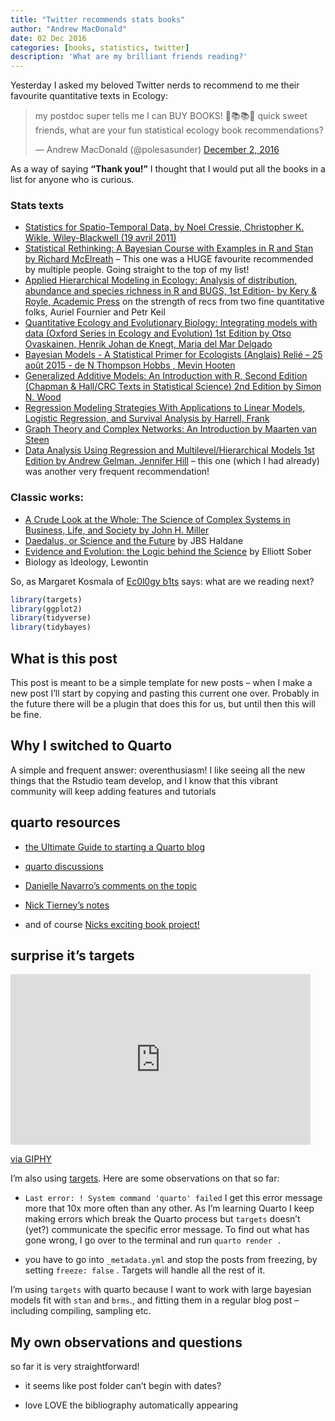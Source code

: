 ```yaml
---
title: "Twitter recommends stats books"
author: "Andrew MacDonald"
date: 02 Dec 2016
categories: [books, statistics, twitter]
description: 'What are my brilliant friends reading?'
---
```


Yesterday I asked my beloved Twitter nerds to recommend to me their favourite quantitative texts in Ecology:

<blockquote class="twitter-tweet" data-partner="tweetdeck">

<p lang="en" dir="ltr">

my postdoc super tells me I can BUY BOOKS! 💓📚📚💓 quick sweet friends, what are your fun statistical ecology book recommendations?

</p>

--- Andrew MacDonald (@polesasunder) <a href="https://twitter.com/polesasunder/status/804480623410872320">December 2, 2016</a>

</blockquote>

```{=html}
<script async src="//platform.twitter.com/widgets.js" charset="utf-8"></script>
```
As a way of saying **"Thank you!"** I thought that I would put all the books in a list for anyone who is curious.

### Stats texts

-   [Statistics for Spatio-Temporal Data, by Noel Cressie, Christopher K. Wikle, Wiley-Blackwell (19 avril 2011)](http://eu.wiley.com/WileyCDA/WileyTitle/productCd-EHEP002348.html)
-   [Statistical Rethinking: A Bayesian Course with Examples in R and Stan by Richard McElreath](https://www.amazon.fr/Statistical-Rethinking-Bayesian-Course-Examples/dp/1482253445) -- This one was a HUGE favourite recommended by multiple people. Going straight to the top of my list!
-   [Applied Hierarchical Modeling in Ecology: Analysis of distribution, abundance and species richness in R and BUGS, 1st Edition- by Kery & Royle, Academic Press](http://store.elsevier.com/Applied-Hierarchical-Modeling-in-Ecology-Analysis-of-distribution-abundance-and-species-richness-in-R-and-BUGS/Marc-Kery/isbn-9780128014868/) on the strength of recs from two fine quantitative folks, Auriel Fournier and Petr Keil
-   [Quantitative Ecology and Evolutionary Biology: Integrating models with data (Oxford Series in Ecology and Evolution) 1st Edition by Otso Ovaskainen, Henrik Johan de Knegt, Maria del Mar Delgado](https://www.amazon.com/Quantitative-Ecology-Evolutionary-Biology-Integrating/dp/0198714874)
-   [Bayesian Models - A Statistical Primer for Ecologists (Anglais) Relié -- 25 août 2015 - de N Thompson Hobbs , Mevin Hooten](https://www.amazon.fr/Bayesian-Models-Statistical-Primer-Ecologists/dp/0691159289%3FSubscriptionId%3DAKIAILSHYYTFIVPWUY6Q%26tag%3Dduckduckgo-ffsb-fr-21%26linkCode%3Dxm2%26camp%3D2025%26creative%3D165953%26creativeASIN%3D0691159289)
-   [Generalized Additive Models: An Introduction with R, Second Edition (Chapman & Hall/CRC Texts in Statistical Science) 2nd Edition by Simon N. Wood](https://www.amazon.com/Generalized-Additive-Models-Introduction-Statistical/dp/1498728332)
-   [Regression Modeling Strategies With Applications to Linear Models, Logistic Regression, and Survival Analysis by Harrell, Frank](http://www.springer.com/us/book/9781441929181)
-   [Graph Theory and Complex Networks: An Introduction by Maarten van Steen](https://www.amazon.com/Graph-Theory-Complex-Networks-Introduction/dp/9081540610/ref=sr_1_7?s=books&ie=UTF8&qid=1480639288&sr=1-7&keywords=%22graph+theory%22)
-   [Data Analysis Using Regression and Multilevel/Hierarchical Models 1st Edition by Andrew Gelman, Jennifer Hill](https://www.amazon.com/Analysis-Regression-Multilevel-Hierarchical-Models/dp/052168689X) -- this one (which I had already) was another very frequent recommendation!

### Classic works:

-   [A Crude Look at the Whole: The Science of Complex Systems in Business, Life, and Society by John H. Miller](https://www.amazon.fr/Crude-Look-Whole-Science-Business-ebook/dp/B016TX4DU4%3FSubscriptionId%3DAKIAILSHYYTFIVPWUY6Q%26tag%3Dduckduckgo-ffab-fr-21%26linkCode%3Dxm2%26camp%3D2025%26creative%3D165953%26creativeASIN%3DB016TX4DU4)
-   [Daedalus, or Science and the Future](https://www.amazon.com/Daedalus-Science-Future-J-Haldane/dp/B000RB32TI) by JBS Haldane
-   [Evidence and Evolution: the Logic behind the Science](http://www.cambridge.org/catalogue/catalogue.asp?isbn=9780521692748) by Elliott Sober
-   Biology as Ideology, Lewontin

So, as Margaret Kosmala of [Ec0l0gy b1ts](http://ecologybits.com/index.php/2016/11/30/how-to-run-an-online-academic-book-club/) says: what are we reading next?

```r
library(targets)
library(ggplot2)
library(tidyverse)
library(tidybayes)
```

## What is this post

This post is meant to be a simple template for new posts -- when I make a new post I'll start by copying and pasting this current one over. Probably in the future there will be a plugin that does this for us, but until then this will be fine.

## Why I switched to Quarto

A simple and frequent answer: overenthusiasm! I like seeing all the new things that the Rstudio team develop, and I know that this vibrant community will keep adding features and tutorials

## quarto resources

-   [the Ultimate Guide to starting a Quarto blog](https://albert-rapp.de/posts/13_quarto_blog_writing_guide/13_quarto_blog_writing_guide.htm)

-   [quarto discussions](https://github.com/quarto-dev/quarto-cli/discussions)

-   [Danielle Navarro's comments on the topic](https://blog.djnavarro.net/posts/2022-04-20_porting-to-quarto/)

-   [Nick Tierney's notes](https://www.njtierney.com/post/2022/04/11/rmd-to-qmd/)

-   and of course [Nicks exciting book project!](https://rmd4sci.njtierney.com/)

## surprise it's targets

<iframe src="https://giphy.com/embed/12yB3XoYboAkjm" width="480" height="273" frameBorder="0" class="giphy-embed" allowFullScreen>

</iframe>

<p><a href="https://giphy.com/gifs/disney-2016-new-year-the-emperors-groove-12yB3XoYboAkjm">via GIPHY</a></p>

I'm also using [targets](https://github.com/ropensci/targets). Here are some observations on that so far:

-   `Last error: ! System command 'quarto' failed` I get this error message more that 10x more often than any other. As I'm learning Quarto I keep making errors which break the Quarto process but `targets` doesn't (yet?) communicate the specific error message. To find out what has gone wrong, I go over to the terminal and run `quarto render .`

-   you have to go into `_metadata.yml` and stop the posts from freezing, by setting `freeze: false` . Targets will handle all the rest of it.

I'm using `targets` with quarto because I want to work with large bayesian models fit with `stan` and `brms`., and fitting them in a regular blog post -- including compiling, sampling etc.

## My own observations and questions

so far it is very straightforward!

-   it seems like post folder can't begin with dates?

-   love LOVE the bibliography automatically appearing
